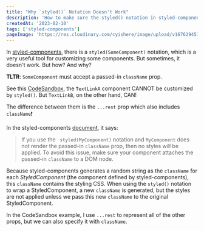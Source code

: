 ```yaml
---
title: "Why `styled()` Notation Doesn't Work"
description: 'How to make sure the styled() notation in styled-components works, and the reason of it.'
createdAt: '2023-02-10'
tags: ['styled-components']
pageImage: 'https://res.cloudinary.com/cyishere/image/upload/v1676294517/cyishere/blog/styled-notation-cover_dvylzc.jpg'
---
```


In [styled-components](https://styled-components.com), there is a `styled(SomeComponent)` notation, which is a very useful tool for customizing some components. But sometimes, it doesn't work. But how? And why?

**TLTR**: `SomeComponent` must accept a passed-in `className` prop.

See this [CodeSandbox](https://codesandbox.io/s/styled-notation-0br3z9), the `TextLinkA` component CANNOT be customized by `styled()`. But `TextLinkB`, on the other hand, CAN!

The difference between them is the `...rest` prop which also includes `className`❗

In the styled-components [document](https://styled-components.com/docs/advanced#styling-normal-react-components), it says:

> If you use the ` styled(MyComponent)` notation and `MyComponent` does not render the passed-in `className` prop, then no styles will be applied. To avoid this issue, make sure your component attaches the passed-in `className` to a DOM node.

Because styled-components generates a random string as the `className` for each _StyledComponent_ (the component defined by styled-components), this `className` contains the styling CSS. When using the `styled()` notation to wrap a StyledComponent, a new `className` is generated, but the styles are not applied unless we pass this new `className` to the original StyledComponent.

In the CodeSandbox example, I use `...rest` to represent all of the other props, but we can also specify it with `className`.

